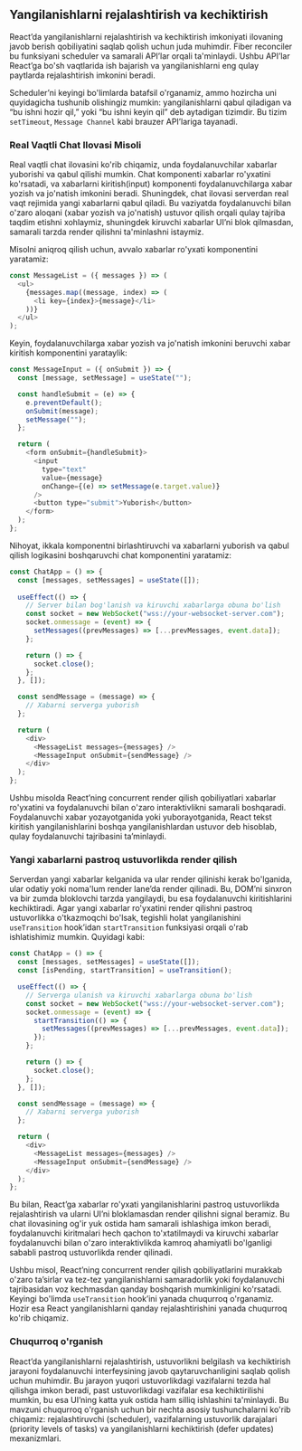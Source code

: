 ## Yangilanishlarni rejalashtirish va kechiktirish

React’da yangilanishlarni rejalashtirish va kechiktirish imkoniyati ilovaning javob berish qobiliyatini saqlab qolish uchun juda muhimdir. Fiber reconciler bu funksiyani scheduler va samarali API’lar orqali ta'minlaydi. Ushbu API’lar React’ga bo'sh vaqtlarida ish bajarish va yangilanishlarni eng qulay paytlarda rejalashtirish imkonini beradi.

Scheduler’ni keyingi bo'limlarda batafsil o'rganamiz, ammo hozircha uni quyidagicha tushunib olishingiz mumkin: yangilanishlarni qabul qiladigan va “bu ishni hozir qil,” yoki “bu ishni keyin qil” deb aytadigan tizimdir. Bu tizim `setTimeout`, `Message Channel` kabi brauzer API’lariga tayanadi.


### Real Vaqtli Chat Ilovasi Misoli
Real vaqtli chat ilovasini ko'rib chiqamiz, unda foydalanuvchilar xabarlar yuborishi va qabul qilishi mumkin. Chat komponenti xabarlar ro'yxatini ko'rsatadi, va xabarlarni kiritish(input) komponenti foydalanuvchilarga xabar yozish va jo'natish imkonini beradi. Shuningdek, chat ilovasi serverdan real vaqt rejimida yangi xabarlarni qabul qiladi. Bu vaziyatda foydalanuvchi bilan o'zaro aloqani (xabar yozish va jo'natish) ustuvor qilish orqali qulay tajriba taqdim etishni xohlaymiz, shuningdek kiruvchi xabarlar UI’ni blok qilmasdan, samarali tarzda render qilishni ta'minlashni istaymiz.

Misolni aniqroq qilish uchun, avvalo xabarlar ro'yxati komponentini yaratamiz:
``` js copy
const MessageList = ({ messages }) => (
  <ul>
    {messages.map((message, index) => (
      <li key={index}>{message}</li>
    ))}
  </ul>
);
```

Keyin, foydalanuvchilarga xabar yozish va jo'natish imkonini beruvchi xabar kiritish komponentini yarataylik:
``` js copy
const MessageInput = ({ onSubmit }) => {
  const [message, setMessage] = useState("");

  const handleSubmit = (e) => {
    e.preventDefault();
    onSubmit(message);
    setMessage("");
  };

  return (
    <form onSubmit={handleSubmit}>
      <input
        type="text"
        value={message}
        onChange={(e) => setMessage(e.target.value)}
      />
      <button type="submit">Yuborish</button>
    </form>
  );
};
```

Nihoyat, ikkala komponentni birlashtiruvchi va xabarlarni yuborish va qabul qilish logikasini boshqaruvchi chat komponentini yaratamiz:
``` js copy
const ChatApp = () => {
  const [messages, setMessages] = useState([]);
  
  useEffect(() => {
    // Server bilan bog'lanish va kiruvchi xabarlarga obuna bo'lish
    const socket = new WebSocket("wss://your-websocket-server.com");
    socket.onmessage = (event) => {
      setMessages((prevMessages) => [...prevMessages, event.data]);
    };

    return () => {
      socket.close();
    };
  }, []);

  const sendMessage = (message) => {
    // Xabarni serverga yuborish
  };

  return (
    <div>
      <MessageList messages={messages} />
      <MessageInput onSubmit={sendMessage} />
    </div>
  );
};
```

Ushbu misolda React’ning concurrent render qilish qobiliyatlari xabarlar ro'yxatini va foydalanuvchi bilan o'zaro interaktivlikni samarali boshqaradi. Foydalanuvchi xabar yozayotganida yoki yuborayotganida, React tekst kiritish yangilanishlarini boshqa yangilanishlardan ustuvor deb hisoblab, qulay foydalanuvchi tajribasini ta’minlaydi.

### Yangi xabarlarni pastroq ustuvorlikda render qilish
Serverdan yangi xabarlar kelganida va ular render qilinishi kerak bo'lganida, ular odatiy yoki noma'lum render lane’da render qilinadi. Bu, DOM’ni sinxron va bir zumda bloklovchi tarzda yangilaydi, bu esa foydalanuvchi kiritishlarini kechiktiradi. Agar yangi xabarlar ro'yxatini render qilishni pastroq ustuvorlikka o'tkazmoqchi bo'lsak, tegishli holat yangilanishini `useTransition` hook’idan `startTransition` funksiyasi orqali o'rab ishlatishimiz mumkin. Quyidagi kabi:
``` js copy
const ChatApp = () => {
  const [messages, setMessages] = useState([]);
  const [isPending, startTransition] = useTransition();

  useEffect(() => {
    // Serverga ulanish va kiruvchi xabarlarga obuna bo'lish
    const socket = new WebSocket("wss://your-websocket-server.com");
    socket.onmessage = (event) => {
      startTransition(() => {
        setMessages((prevMessages) => [...prevMessages, event.data]);
      });
    };

    return () => {
      socket.close();
    };
  }, []);

  const sendMessage = (message) => {
    // Xabarni serverga yuborish
  };

  return (
    <div>
      <MessageList messages={messages} />
      <MessageInput onSubmit={sendMessage} />
    </div>
  );
};
```

Bu bilan, React’ga xabarlar ro'yxati yangilanishlarini pastroq ustuvorlikda rejalashtirish va ularni UI’ni bloklamasdan render qilishni signal beramiz. Bu chat ilovasining og'ir yuk ostida ham samarali ishlashiga imkon beradi, foydalanuvchi kiritmalari hech qachon to'xtatilmaydi va kiruvchi xabarlar foydalanuvchi bilan o'zaro interaktivlikda kamroq ahamiyatli bo'lganligi sababli pastroq ustuvorlikda render qilinadi.

Ushbu misol, React’ning concurrent render qilish qobiliyatlarini murakkab o'zaro ta’sirlar va tez-tez yangilanishlarni samaradorlik yoki foydalanuvchi tajribasidan voz kechmasdan qanday boshqarish mumkinligini ko'rsatadi. Keyingi bo'limda `useTransition` hook’ini yanada chuqurroq o'rganamiz. Hozir esa React yangilanishlarni qanday rejalashtirishini yanada chuqurroq ko'rib chiqamiz.


### Chuqurroq o'rganish

React’da yangilanishlarni rejalashtirish, ustuvorlikni belgilash va kechiktirish jarayoni foydalanuvchi interfeysining javob qaytaruvchanligini saqlab qolish uchun muhimdir. Bu jarayon yuqori ustuvorlikdagi vazifalarni tezda hal qilishga imkon beradi, past ustuvorlikdagi vazifalar esa kechiktirilishi mumkin, bu esa UI’ning katta yuk ostida ham silliq ishlashini ta'minlaydi. Bu mavzuni chuqurroq o'rganish uchun bir nechta asosiy tushunchalarni ko'rib chiqamiz: rejalashtiruvchi (scheduler), vazifalarning ustuvorlik darajalari (priority levels of tasks) va yangilanishlarni kechiktirish (defer updates) mexanizmlari.